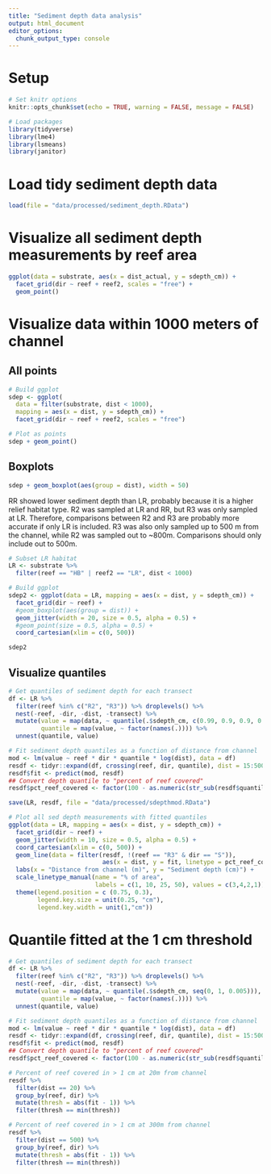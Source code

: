 ```yaml
---
title: "Sediment depth data analysis"
output: html_document
editor_options: 
  chunk_output_type: console
---
```


# Setup
```r
# Set knitr options
knitr::opts_chunk$set(echo = TRUE, warning = FALSE, message = FALSE)
```

```r
# Load packages
library(tidyverse)
library(lme4)
library(lsmeans)
library(janitor)
```

# Load tidy sediment depth data
```r
load(file = "data/processed/sediment_depth.RData")
```

# Visualize all sediment depth measurements by reef area
```r
ggplot(data = substrate, aes(x = dist_actual, y = sdepth_cm)) +
  facet_grid(dir ~ reef + reef2, scales = "free") + 
  geom_point()
```

# Visualize data within 1000 meters of channel

## All points
```r
# Build ggplot
sdep <- ggplot(
  data = filter(substrate, dist < 1000), 
  mapping = aes(x = dist, y = sdepth_cm)) +
  facet_grid(dir ~ reef + reef2, scales = "free")

# Plot as points
sdep + geom_point()
```

## Boxplots
```r
sdep + geom_boxplot(aes(group = dist), width = 50)
```

RR showed lower sediment depth than LR, probably because it is a higher relief habitat type. R2 was sampled at LR and RR, but R3 was only sampled at LR. Therefore, comparisons between R2 and R3 are probably more accurate if only LR is included. R3 was also only sampled up to 500 m from the channel, while R2 was sampled out to ~800m. Comparisons should only include out to 500m.

```r
# Subset LR habitat
LR <- substrate %>%
  filter(reef == "HB" | reef2 == "LR", dist < 1000)

# Build ggplot
sdep2 <- ggplot(data = LR, mapping = aes(x = dist, y = sdepth_cm)) +
  facet_grid(dir ~ reef) + 
  #geom_boxplot(aes(group = dist)) +
  geom_jitter(width = 20, size = 0.5, alpha = 0.5) +
  #geom_point(size = 0.5, alpha = 0.5) +
  coord_cartesian(xlim = c(0, 500))

sdep2
```

## Visualize quantiles
```r
# Get quantiles of sediment depth for each transect
df <- LR %>%
  filter(reef %in% c("R2", "R3")) %>% droplevels() %>%
  nest(-reef, -dir, -dist, -transect) %>%
  mutate(value = map(data, ~ quantile(.$sdepth_cm, c(0.99, 0.9, 0.9, 0.75, 0.5))),
         quantile = map(value, ~ factor(names(.)))) %>%
  unnest(quantile, value)

# Fit sediment depth quantiles as a function of distance from channel
mod <- lm(value ~ reef * dir * quantile * log(dist), data = df)
resdf <- tidyr::expand(df, crossing(reef, dir, quantile), dist = 15:500)
resdf$fit <- predict(mod, resdf)
## Convert depth quantile to "percent of reef covered"
resdf$pct_reef_covered <- factor(100 - as.numeric(str_sub(resdf$quantile, 1, 2)))

save(LR, resdf, file = "data/processed/sdepthmod.RData")

# Plot all sed depth measurements with fitted quantiles
ggplot(data = LR, mapping = aes(x = dist, y = sdepth_cm)) +
  facet_grid(dir ~ reef) + 
  geom_jitter(width = 10, size = 0.5, alpha = 0.5) +
  coord_cartesian(xlim = c(0, 500)) +
  geom_line(data = filter(resdf, !(reef == "R3" & dir == "S")),
                          aes(x = dist, y = fit, linetype = pct_reef_covered)) +
  labs(x = "Distance from channel (m)", y = "Sediment depth (cm)") +
  scale_linetype_manual(name = "% of area",
                        labels = c(1, 10, 25, 50), values = c(3,4,2,1)) +
  theme(legend.position = c (0.75, 0.3),
        legend.key.size = unit(0.25, "cm"),
        legend.key.width = unit(1,"cm"))
```


# Quantile fitted at the 1 cm threshold
```r
# Get quantiles of sediment depth for each transect
df <- LR %>%
  filter(reef %in% c("R2", "R3")) %>% droplevels() %>%
  nest(-reef, -dir, -dist, -transect) %>%
  mutate(value = map(data, ~ quantile(.$sdepth_cm, seq(0, 1, 0.005))),
         quantile = map(value, ~ factor(names(.)))) %>%
  unnest(quantile, value)

# Fit sediment depth quantiles as a function of distance from channel
mod <- lm(value ~ reef * dir * quantile * log(dist), data = df)
resdf <- tidyr::expand(df, crossing(reef, dir, quantile), dist = 15:500)
resdf$fit <- predict(mod, resdf)
## Convert depth quantile to "percent of reef covered"
resdf$pct_reef_covered <- factor(100 - as.numeric(str_sub(resdf$quantile, 1, 2)))

# Percent of reef covered in > 1 cm at 20m from channel
resdf %>%
  filter(dist == 20) %>%
  group_by(reef, dir) %>%
  mutate(thresh = abs(fit - 1)) %>%
  filter(thresh == min(thresh))

# Percent of reef covered in > 1 cm at 300m from channel
resdf %>%
  filter(dist == 500) %>%
  group_by(reef, dir) %>%
  mutate(thresh = abs(fit - 1)) %>%
  filter(thresh == min(thresh))
```

